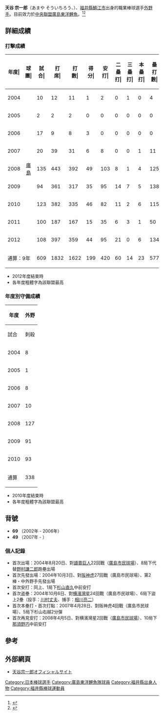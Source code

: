 {{Infobox NPB player|
bgcolor1=#f00|
bgcolor2=#c00|
textcolor1=#fff|
textcolor2=#fff|
name=天谷 宗一郎|
image=HC-Soichiro-Amaya.jpg |
width=280|
birthdate= {{birth date and age| 1983|11|8 }}|
position=外野手|
team=|
number=49|
bats=左|
throws=左|
debutyear=2004年8月20日|
debutteam=[[廣島市民球場|廣島市民球場]]|
statyear= 2010年|
stat1label=出場數|
stat1value=|
stat2label=[[打擊率|打擊率]]|
stat2value=|
stat3label=[[安打|安打]]|
stat3value=|
stat4label=[[全壘打|全壘打]]|
stat4value=|
stat5label=[[打點|打點]]|
stat5value=|
stat6label=[[盜壘|盜壘]]|
stat6value=|teams=<nowiki></nowiki>
* [[福井縣立福井商業高等學校|福井縣立福井商業高等學校]]
* [[廣島東洋鯉魚|廣島東洋鯉魚]] (2002-2018 )
}}

'''天谷 宗一郎'''（あまや そういちろう、{{bd|1983年|11月8日}}）、[[福井縣|福井縣]][[鯖江市|鯖江市]]出身的職業棒球選手[[外野手|外野手]]。目前效力於[[中央聯盟|中央聯盟]][[廣島東洋鯉魚|廣島東洋鯉魚]]。<ref>{{Cite web |url=http://www.carp.co.jp/team10/member/o49.html |title=廣島東洋鯉魚公式サイト |access-date=2010-05-30 |archive-date=2010-02-21 |archive-url=https://web.archive.org/web/20100221083306/http://www.carp.co.jp/team10/member/o49.html |dead-url=yes }}</ref><ref>{{Cite web |url=http://baseball.yahoo.co.jp/npb/player/12189/ |title=Yahoo!スポーツ - プロ野球 - 広島東洋カープ - 天谷　宗一郎 |access-date=2010-05-30 |archive-url=https://web.archive.org/web/20110927160943/http://baseball.yahoo.co.jp/npb/player/12189/ |archive-date=2011-09-27 |dead-url=yes }}</ref>

==詳細成績==
=== 打擊成績 ===
{| class="wikitable" style="text-align:right; font-size:small"
|-bgcolor="#efefef"
!年度|!!球團|!!試合|!!打<br>席|!!打<br>數|!!得分|!!安打|!!二<br>壘<br>打|!!三<br>壘<br>打|!!本<br>壘<br>打|!!壘<br>打<br>數|!!打點|!!盜壘|!!盜<br>壘<br>刺|!!觸擊|!!犧<br>牲<br>打|!!保送|!!敬遠|!!觸身|!!三振|!!雙殺|!!打<br>擊<br>率|!!上<br>壘<br>率|!!長<br>打<br>率|!!OPS
|-
|style="text-align:center"|2004
|rowspan="9" style="text-align:center"|[[廣島東洋鯉魚|廣島]]
|10||12||11||1||2||0||1||0||4||1||1||2||0||0||1||0||0||4||0||.182||.250||.364||.614
|-
|style="text-align:center"|2005
|2||2||2||0||0||0||0||0||0||0||1||0||0||0||0||0||0||1||0||.000||.000||.000||.000
|-
|style="text-align:center"|2006
|17||9||8||3||0||0||0||0||0||0||0||1||0||0||0||0||1||4||0||.000||.111||.000||.111
|-
|style="text-align:center"|2007
|20||39||31||6||8||0||0||1||11||2||2||2||2||0||5||0||1||7||0||.258||.378||.355||.733
|-
|style="text-align:center"|2008
|135||443||392||49||103||8||1||4||125||24||13||9||11||2||34||0||4||76||2||.263||.326||.319||.645
|-
|style="text-align:center"|2009
|94||361||317||35||95||14||7||5||138||41||12||10||6||5||31||0||2||62||4||.300||.361||.435||.796
|-
|style="text-align:center"|2010
|123||382||335||46||82||11||2||6||115||35||18||10||1||3||37||0||6||72||3||.245||.328||.343||.671
|-
|style="text-align: center;"|2011
|100||187||167||15||35||6||3||1||50||12||8||2||3||0||14||0||3||33||2||.210||.283||.299||.582
|-
|style="text-align: center;"|2012
|108||397||359||44||95||21||0||6||134||25||12||9||2||1||32||0||3||64||3||.264||.329||.373||.702
|-
!colspan="2"|通算：9年
|609||1832||1622||199||420||60||14||23||577||140||67||45||25||11||154||0||20||323||14||.259||.331||.356||.687
|}
*  2012年度結束時
* 各年度粗體字為該聯盟最高

=== 年度別守備成績 ===
{| class="wikitable" style="text-align:center; font-size:small"
!rowspan="2" style="vertical-align: middle; text-align: center;"|年度!!colspan="6" style="vertical-align: middle; text-align: center;"|外野
|-
!試合!!刺殺!!補殺!!失誤!!雙殺!!守備率
|-
|2004||8||4||0||0||0||1.000
|-
|2005||1||1||0||0||0||1.000
|-
|2006||8||5||0||0||0||1.000
|-
|2007||10||7||0||1||0||.875
|-
|2008||127||184||5||3||1||.984
|-
|2009||91||156||4||6||1||.964
|-
|2010||93||176||6||4||1||.978
|-
!通算||338||533||15||14||3||.975
|}
*  2010年度結束時
* 各年度粗體字為該聯盟最高

== 背號 ==
*'''69''' （2002年 - 2006年）
*'''49''' （2007年 - ）

=== 個人記錄 ===
* 首次出場：2004年8月20日、對[[讀賣巨人|讀賣巨人]]22回戰（[[廣島市民球場|廣島市民球場]]）、8局下代替[[野村謙二郎|野村謙二郎]]跑壘出場
* 首次先發出場：2004年10月3日、對[[阪神虎|阪神虎]]27回戰（廣島市民球場）、第2棒・中外野手先發出場
* 首次安打：同上、1局下[[杉山直久|杉山直久]]中前安打
* 首次盗壘：2004年10月6日、對[[横濱灣星|横濱灣星]]24回戰（廣島市民球場）、6局下盜上2壘（投手：[[川村丈夫|川村丈夫]]、捕手：[[相川亮二|相川亮二]]）
* 首次本壘打・首次打點：2007年4月28日、對阪神虎4回戰（廣島市民球場）、5局下杉山右越2分彈
* 首次再見安打：2008年4月5日、對横濱灣星2回戰（[[廣島市民球場|廣島市民球場]]）、10局下[[那須野巧|那須野巧]]中前安打
==參考==
{{Reflist}}

==外部網頁==
*[https://web.archive.org/web/20190914042242/http://s-amaya.com/ 天谷宗一郎オフィシャルサイト]
{{廣島東洋鯉魚球團2011球員名單}}
{{廣島東洋鯉魚球團名單2010}}

{{DEFAULTSORT:Amaya, Sohichiro}}
[[Category:日本棒球選手|Category:日本棒球選手]]
[[Category:廣島東洋鯉魚隊球員|Category:廣島東洋鯉魚隊球員]]
[[Category:福井縣出身人物|Category:福井縣出身人物]]
[[Category:福井縣棒球運動員|Category:福井縣棒球運動員]]